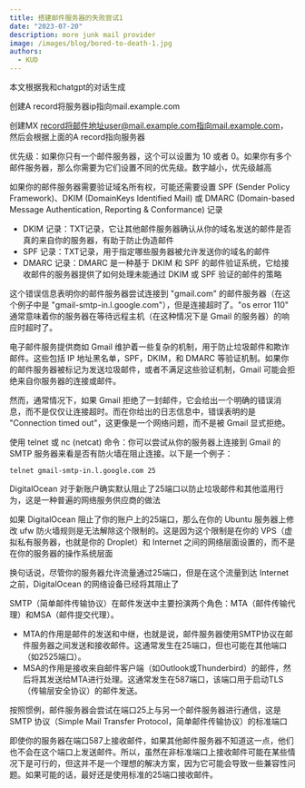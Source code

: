 ```yaml
---
title: 搭建邮件服务器的失败尝试1
date: "2023-07-20"
description: more junk mail provider
image: /images/blog/bored-to-death-1.jpg
authors:
  - KUD
---
```


<Callout>
本文根据我和chatgpt的对话生成
</Callout>

创建A record将服务器ip指向mail.example.com

创建MX record将邮件地址user@mail.example.com指向mail.example.com，然后会根据上面的A record指向服务器

优先级：如果你只有一个邮件服务器，这个可以设置为 10 或者 0。如果你有多个邮件服务器，那么你需要为它们设置不同的优先级。数字越小，优先级越高

如果你的邮件服务器需要验证域名所有权，可能还需要设置 SPF (Sender Policy Framework)、DKIM (DomainKeys Identified Mail) 或 DMARC (Domain-based Message Authentication, Reporting & Conformance) 记录
- DKIM 记录：TXT记录，它让其他邮件服务器确认从你的域名发送的邮件是否真的来自你的服务器，有助于防止伪造邮件
- SPF 记录：TXT记录，用于指定哪些服务器被允许发送你的域名的邮件
- DMARC 记录：DMARC 是一种基于 DKIM 和 SPF 的邮件验证系统，它给接收邮件的服务器提供了如何处理未能通过 DKIM 或 SPF 验证的邮件的策略

这个错误信息表明你的邮件服务器尝试连接到 "gmail.com" 的邮件服务器（在这个例子中是 "gmail-smtp-in.l.google.com"），但是连接超时了。"os error 110" 通常意味着你的服务器在等待远程主机（在这种情况下是 Gmail 的服务器）的响应时超时了。

电子邮件服务提供商如 Gmail 维护着一些复杂的机制，用于防止垃圾邮件和欺诈邮件。这些包括 IP 地址黑名单，SPF，DKIM，和 DMARC 等验证机制。如果你的邮件服务器被标记为发送垃圾邮件，或者不满足这些验证机制，Gmail 可能会拒绝来自你服务器的连接或邮件。

然而，通常情况下，如果 Gmail 拒绝了一封邮件，它会给出一个明确的错误消息，而不是仅仅让连接超时。而在你给出的日志信息中，错误表明的是 "Connection timed out"，这更像是一个网络问题，而不是被 Gmail 显式拒绝。

使用 telnet 或 nc (netcat) 命令：你可以尝试从你的服务器上连接到 Gmail 的 SMTP 服务器来看是否有防火墙在阻止连接。以下是一个例子：

```shell
telnet gmail-smtp-in.l.google.com 25
```

DigitalOcean 对于新账户确实默认阻止了25端口以防止垃圾邮件和其他滥用行为，这是一种普遍的网络服务供应商的做法

如果 DigitalOcean 阻止了你的账户上的25端口，那么在你的 Ubuntu 服务器上修改 ufw 防火墙规则是无法解除这个限制的。这是因为这个限制是在你的 VPS（虚拟私有服务器，也就是你的 Droplet）和 Internet 之间的网络层面设置的，而不是在你的服务器的操作系统层面

换句话说，尽管你的服务器允许流量通过25端口，但是在这个流量到达 Internet 之前，DigitalOcean 的网络设备已经将其阻止了

SMTP（简单邮件传输协议）在邮件发送中主要扮演两个角色：MTA（邮件传输代理）和MSA（邮件提交代理）。
- MTA的作用是邮件的发送和中继，也就是说，邮件服务器使用SMTP协议在邮件服务器之间发送和接收邮件。这通常发生在25端口，但也可能在其他端口（如2525端口）。
- MSA的作用是接收来自邮件客户端（如Outlook或Thunderbird）的邮件，然后将其发送给MTA进行处理。这通常发生在587端口，该端口用于启动TLS（传输层安全协议）的邮件发送。

按照惯例，邮件服务器会尝试在端口25上与另一个邮件服务器进行通信，这是 SMTP 协议（Simple Mail Transfer Protocol，简单邮件传输协议）的标准端口

即使你的服务器在端口587上接收邮件，如果其他邮件服务器不知道这一点，他们也不会在这个端口上发送邮件。所以，虽然在非标准端口上接收邮件可能在某些情况下是可行的，但这并不是一个理想的解决方案，因为它可能会导致一些兼容性问题。如果可能的话，最好还是使用标准的25端口接收邮件。

